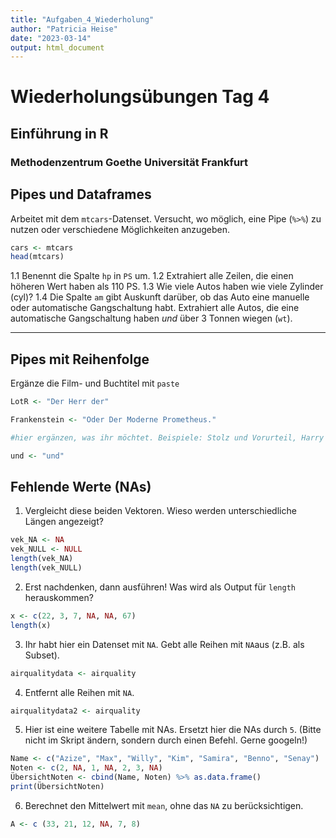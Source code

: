 ```yaml
---
title: "Aufgaben_4_Wiederholung"
author: "Patricia Heise"
date: "2023-03-14"
output: html_document
---
```


# Wiederholungsübungen Tag 4
## Einführung in R
### Methodenzentrum Goethe Universität Frankfurt


## Pipes und Dataframes

Arbeitet mit dem `mtcars`-Datenset. Versucht, wo möglich, eine Pipe (`%>%`) zu nutzen oder verschiedene Möglichkeiten anzugeben. 


```r
cars <- mtcars
head(mtcars)
```

1.1 Benennt die Spalte `hp` in `PS` um. 
1.2 Extrahiert alle Zeilen, die einen höheren Wert haben als 110 PS. 
1.3 Wie viele Autos haben wie viele Zylinder (cyl)?
1.4 Die Spalte `am` gibt Auskunft darüber, ob das Auto eine manuelle oder automatische Gangschaltung habt. Extrahiert alle Autos, die eine automatische Gangschaltung haben *und* über 3 Tonnen wiegen (`wt`).


------------------------------------------------------------------------

## Pipes mit Reihenfolge

Ergänze die Film- und Buchtitel mit `paste`

```r
LotR <- "Der Herr der"

Frankenstein <- "Oder Der Moderne Prometheus."

#hier ergänzen, was ihr möchtet. Beispiele: Stolz und Vorurteil, Harry Potter und die Kammer des Schreckens, Tim und Struppi etc. 

und <- "und"
```




## Fehlende Werte (NAs)

1. Vergleicht diese beiden Vektoren. Wieso werden unterschiedliche Längen angezeigt? 


```r
vek_NA <- NA
vek_NULL <- NULL
length(vek_NA)
length(vek_NULL)
```


2. Erst nachdenken, dann ausführen!
Was wird als Output für `length` herauskommen?

```r
x <- c(22, 3, 7, NA, NA, 67)
length(x)
```


3. Ihr habt hier ein Datenset mit `NA`. Gebt alle Reihen mit `NA`aus (z.B. als Subset).

```r
airqualitydata <- airquality
```


4. Entfernt alle Reihen mit `NA`.

```r
airqualitydata2 <- airquality
```


5. Hier ist eine weitere Tabelle mit NAs. Ersetzt hier die NAs durch `5`. (Bitte nicht im Skript ändern, sondern durch einen Befehl. Gerne googeln!)

```r
Name <- c("Azize", "Max", "Willy", "Kim", "Samira", "Benno", "Senay")
Noten <- c(2, NA, 1, NA, 2, 3, NA)
ÜbersichtNoten <- cbind(Name, Noten) %>% as.data.frame()
print(ÜbersichtNoten)

```


6. Berechnet den Mittelwert mit `mean`, ohne das `NA` zu berücksichtigen.

```r
A <- c (33, 21, 12, NA, 7, 8)
```


